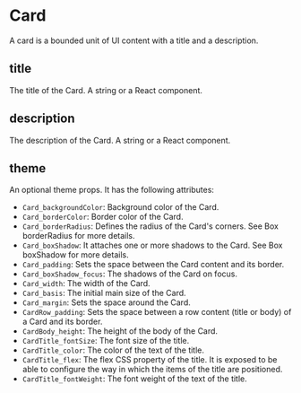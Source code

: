 # Card

A card is a bounded unit of UI content with a title and a description.

## title

The title of the Card. A string or a React component.

## description

The description of the Card. A string or a React component.

## theme

An optional theme props. It has the following attributes:
* `Card_backgroundColor`: Background color of the Card.
* `Card_borderColor`: Border color of the Card.
* `Card_borderRadius`: Defines the radius of the Card's corners. See Box borderRadius for more details.
* `Card_boxShadow`: It attaches one or more shadows to the Card. See Box boxShadow for more details.
* `Card_padding`: Sets the space between the Card content and its border.
* `Card_boxShadow_focus`: The shadows of the Card on focus.
* `Card_width`: The width of the Card.
* `Card_basis`: The initial main size of the Card.
* `Card_margin`: Sets the space around the Card.
* `CardRow_padding`: Sets the space between a row content (title or body) of a Card and its border.
* `CardBody_height`: The height of the body of the Card.
* `CardTitle_fontSize`: The font size of the title.
* `CardTitle_color`: The color of the text of the title.
* `CardTitle_flex`: The flex CSS property of the title. It is exposed to be able to configure the way in which the items of the title are positioned.
* `CardTitle_fontWeight`: The font weight of the text of the title.
